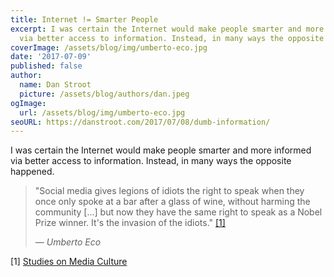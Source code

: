 ```yaml
---
title: Internet != Smarter People
excerpt: I was certain the Internet would make people smarter and more informed
  via better access to information. Instead, in many ways the opposite happened.
coverImage: /assets/blog/img/umberto-eco.jpg
date: '2017-07-09'
published: false
author:
  name: Dan Stroot
  picture: /assets/blog/authors/dan.jpeg
ogImage:
  url: /assets/blog/img/umberto-eco.jpg
seoURL: https://danstroot.com/2017/07/08/dumb-information/
---
```


I was certain the Internet would make people smarter and more informed via better access to information. Instead, in many ways the opposite happened.

> "Social media gives legions of idiots the right to speak when they once only spoke at a bar after a glass of wine, without harming the community [...] but now they have the same right to speak as a Nobel Prize winner. It's the invasion of the idiots." [[1]](#1)
>
> <cite>&mdash; Umberto Eco</cite>

<a id="1">[1]</a> [Studies on Media Culture](https://en.wikipedia.org/wiki/Umberto_Eco#Studies_on_media_culture)
